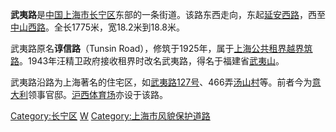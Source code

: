 '''武夷路'''是[[中国|中国]][[上海市|上海市]][[长宁区|长宁区]]东部的一条街道。该路东西走向，东起[[延安西路_(上海)|延安西路]]，西至[[中山西路_(上海)|中山西路]]。全长1775米，宽18.2米到18.8米。

武夷路原名'''谆信路'''（Tunsin Road），修筑于1925年，属于[[上海公共租界越界筑路|上海公共租界越界筑路]]。1943年汪精卫政府接收租界时改名武夷路，得名于福建省[[武夷山|武夷山]]。

武夷路沿路为上海著名的住宅区，如[[武夷路127号|武夷路127号]]、466弄[[汤山村|汤山村]]等。前者今为[[意大利|意大利]]领事官邸。[[沪西体育场|沪西体育场]]亦设于该路。

{{SH-stub}}


[[Category:长宁区|Category:长宁区]]
[[Category:上海道路|W]]
[[Category:上海市风貌保护道路|Category:上海市风貌保护道路]]